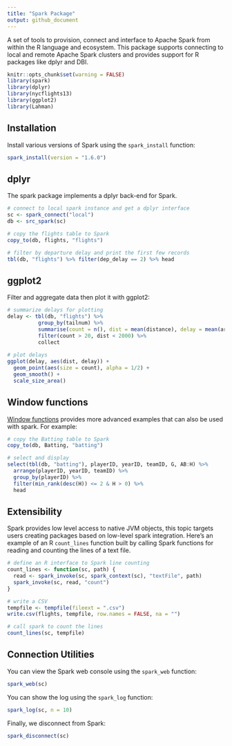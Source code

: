 ```yaml
---
title: "Spark Package"
output: github_document
---
```


A set of tools to provision, connect and interface to Apache Spark from within the R language and ecosystem. This package supports connecting to local and remote Apache Spark clusters and provides support for R packages like dplyr and DBI.

```r
knitr::opts_chunk$set(warning = FALSE)
library(spark)
library(dplyr)
library(nycflights13)
library(ggplot2)
library(Lahman)
```


## Installation

Install various versions of Spark using the `spark_install` function:

```r
spark_install(version = "1.6.0")
```


## dplyr

The spark package implements a dplyr back-end for Spark.

```r
# connect to local spark instance and get a dplyr interface
sc <- spark_connect("local")
db <- src_spark(sc)

# copy the flights table to Spark
copy_to(db, flights, "flights")

# filter by departure delay and print the first few records
tbl(db, "flights") %>% filter(dep_delay == 2) %>% head
```


## ggplot2

Filter and aggregate data then plot it with ggplot2:

```r
# summarize delays for plotting
delay <- tbl(db, "flights") %>% 
          group_by(tailnum) %>%
          summarise(count = n(), dist = mean(distance), delay = mean(arr_delay)) %>%
          filter(count > 20, dist < 2000) %>%
          collect
    
# plot delays
ggplot(delay, aes(dist, delay)) +
  geom_point(aes(size = count), alpha = 1/2) +
  geom_smooth() +
  scale_size_area()
```


## Window functions

[Window functions](https://cran.r-project.org/web/packages/dplyr/vignettes/window-functions.html) provides more advanced examples that can also be used with spark. For example:

```r
# copy the Batting table to Spark
copy_to(db, Batting, "batting")

# select and display 
select(tbl(db, "batting"), playerID, yearID, teamID, G, AB:H) %>%
  arrange(playerID, yearID, teamID) %>%
  group_by(playerID) %>%
  filter(min_rank(desc(H)) <= 2 & H > 0) %>%
  head
```


## Extensibility

Spark provides low level access to native JVM objects, this topic targets users creating packages based on low-level spark integration. Here's an example of an R `count_lines` function built by calling Spark functions for reading and counting the lines of a text file.

```r
# define an R interface to Spark line counting
count_lines <- function(sc, path) {
  read <- spark_invoke(sc, spark_context(sc), "textFile", path)
  spark_invoke(sc, read, "count")
}

# write a CSV 
tempfile <- tempfile(fileext = ".csv")
write.csv(flights, tempfile, row.names = FALSE, na = "")

# call spark to count the lines
count_lines(sc, tempfile)
```


## Connection Utilities

You can view the Spark web console using the `spark_web` function:

```r
spark_web(sc)
```

You can show the log using the `spark_log` function:

```r
spark_log(sc, n = 10)
```

Finally, we disconnect from Spark:

```r
spark_disconnect(sc)
```




